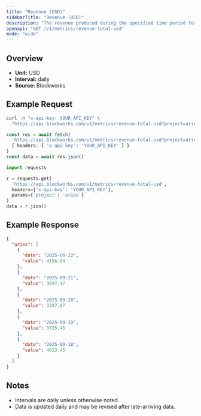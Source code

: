 ```yaml
---
title: "Revenue (USD)"
sidebarTitle: "Revenue (USD)"
description: "The revenue produced during the specified time period for given project."
openapi: "GET /v1/metrics/revenue-total-usd"
mode: "wide"
---
```


## Overview

- **Unit:** USD
- **Interval:** daily
- **Source:** Blockworks

## Example Request

<CodeGroup>

```bash cURL
curl -H "x-api-key: YOUR_API_KEY" \
  "https://api.blockworks.com/v1/metrics/revenue-total-usd?project=aries"
```

```typescript TypeScript
const res = await fetch(
  'https://api.blockworks.com/v1/metrics/revenue-total-usd?project=aries',
  { headers: { 'x-api-key': 'YOUR_API_KEY' } }
)
const data = await res.json()
```

```python Python
import requests

r = requests.get(
  'https://api.blockworks.com/v1/metrics/revenue-total-usd',
  headers={'x-api-key': 'YOUR_API_KEY'},
  params={'project': 'aries'}
)
data = r.json()
```

</CodeGroup>

## Example Response

```json
{
  "aries": [
    {
      "date": "2025-09-22",
      "value": 4156.84
    },
    {
      "date": "2025-09-21",
      "value": 3897.97
    },
    {
      "date": "2025-09-20",
      "value": 3397.87
    },
    {
      "date": "2025-09-19",
      "value": 3735.45
    },
    {
      "date": "2025-09-18",
      "value": 4013.45
    }
  ]
}
```

## Notes
- Intervals are daily unless otherwise noted.
- Data is updated daily and may be revised after late-arriving data.